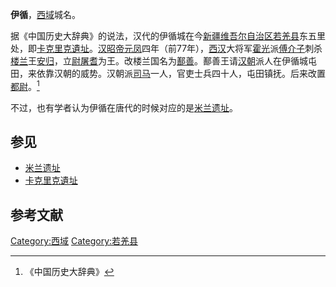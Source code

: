 '''伊循'''，[[西域|西域]]城名。

据《中国历史大辞典》的说法，汉代的伊循城在今[[新疆维吾尔自治区|新疆维吾尔自治区]][[若羌县|若羌县]]东五里处，即[[卡克里克遺址|卡克里克遺址]]。[[汉昭帝|汉昭帝]][[元凤|元凤]]四年（前77年），[[西汉|西汉]]大将军[[霍光|霍光]]派[[傅介子|傅介子]]刺杀[[楼兰|楼兰]]王[[安归|安归]]，立[[尉屠耆|尉屠耆]]为王。改楼兰国名为[[鄯善|鄯善]]。鄯善王请[[汉朝|汉朝]]派人在伊循城屯田，来依靠汉朝的威势。汉朝派[[司马|司马]]一人，官吏士兵四十人，屯田镇抚。后来改置[[都尉|都尉]]。<ref>《中国历史大辞典》</ref>

不过，也有学者认为伊循在唐代的时候对应的是[[米兰遗址|米兰遗址]]。

==参见==
*[[米兰遗址|米兰遗址]]
*[[卡克里克遺址|卡克里克遺址]]

==参考文献==
{{reflist}}

[[Category:西域|Category:西域]]
[[Category:若羌县|Category:若羌县]]